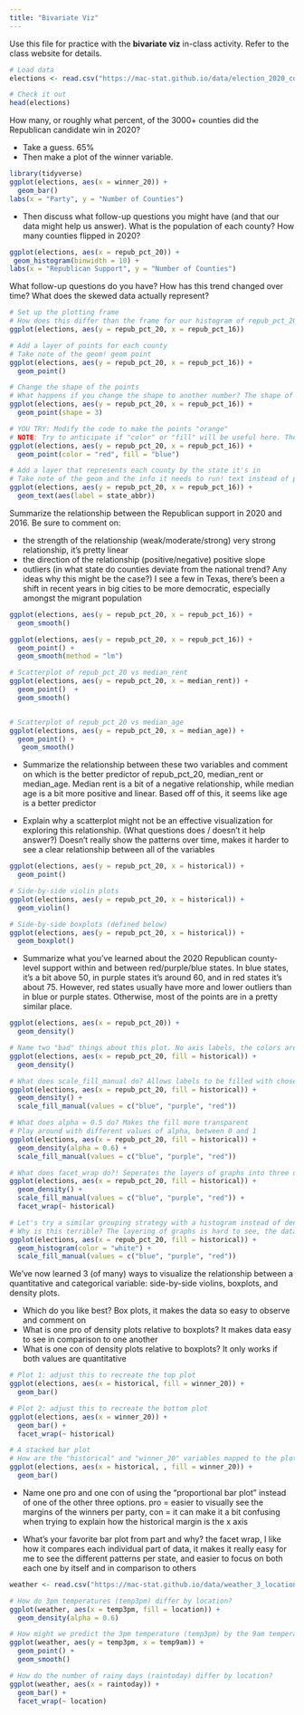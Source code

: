 ```yaml
---
title: "Bivariate Viz"
---
```


Use this file for practice with the **bivariate viz** in-class activity.  Refer to the class website for details.

```r
# Load data
elections <- read.csv("https://mac-stat.github.io/data/election_2020_county.csv")

# Check it out
head(elections)
```
How many, or roughly what percent, of the 3000+ counties did the Republican candidate win in 2020?

- Take a guess. 65%
- Then make a plot of the winner variable.
```r
library(tidyverse)
ggplot(elections, aes(x = winner_20)) +
  geom_bar()
labs(x = "Party", y = "Number of Counties")
```

- Then discuss what follow-up questions you might have (and that our data might help us answer). What is the population of each county? How many counties flipped in 2020? 
\
```r
ggplot(elections, aes(x = repub_pct_20)) +
 geom_histogram(binwidth = 10) + 
labs(x = "Republican Support", y = "Number of Counties")
```
What follow-up questions do you have? How has this trend changed over time? What does the skewed data actually represent?

```r
# Set up the plotting frame
# How does this differ than the frame for our histogram of repub_pct_20 alone? Both axes are numeric variables we're studying
ggplot(elections, aes(y = repub_pct_20, x = repub_pct_16))
```
```r
# Add a layer of points for each county
# Take note of the geom! geom point
ggplot(elections, aes(y = repub_pct_20, x = repub_pct_16)) +
  geom_point()
```

```r
# Change the shape of the points
# What happens if you change the shape to another number? The shape of the points change
ggplot(elections, aes(y = repub_pct_20, x = repub_pct_16)) +
  geom_point(shape = 3)
```
```r
# YOU TRY: Modify the code to make the points "orange"
# NOTE: Try to anticipate if "color" or "fill" will be useful here. Then try both.
ggplot(elections, aes(y = repub_pct_20, x = repub_pct_16)) +
  geom_point(color = "red", fill = "blue")
```
```r
# Add a layer that represents each county by the state it's in
# Take note of the geom and the info it needs to run! text instead of point, label as changed to state abbr
ggplot(elections, aes(y = repub_pct_20, x = repub_pct_16)) +
  geom_text(aes(label = state_abbr))
```
Summarize the relationship between the Republican support in 2020 and 2016. Be sure to comment on:

- the strength of the relationship (weak/moderate/strong) very strong relationship, it's pretty linear 
- the direction of the relationship (positive/negative) positive slope
- outliers (in what state do counties deviate from the national trend? Any ideas why this might be the case?) I see a few in Texas, there's been a shift in recent years in big cities to be more democratic, especially amongst the migrant population

```r
ggplot(elections, aes(y = repub_pct_20, x = repub_pct_16)) +
  geom_smooth()
```


```r
ggplot(elections, aes(y = repub_pct_20, x = repub_pct_16)) +
  geom_point() +
  geom_smooth(method = "lm")
```
```r
# Scatterplot of repub_pct_20 vs median_rent
ggplot(elections, aes(y = repub_pct_20, x = median_rent)) +
  geom_point()  +
  geom_smooth()


# Scatterplot of repub_pct_20 vs median_age
ggplot(elections, aes(y = repub_pct_20, x = median_age)) +
  geom_point() +
   geom_smooth()
```
- Summarize the relationship between these two variables and comment on which is the better predictor of repub_pct_20, median_rent or median_age. Median rent is a bit of a negative relationship, while median age is a bit more positive and linear. Based off of this, it seems like age is a better predictor 

- Explain why a scatterplot might not be an effective visualization for exploring this relationship. (What questions does / doesn’t it help answer?) Doesn't really show the patterns over time, makes it harder to see a clear relationship between all of the variables

```r
ggplot(elections, aes(y = repub_pct_20, x = historical)) +
  geom_point()
```
```r
# Side-by-side violin plots
ggplot(elections, aes(y = repub_pct_20, x = historical)) +
  geom_violin()
```
```r
# Side-by-side boxplots (defined below)
ggplot(elections, aes(y = repub_pct_20, x = historical)) +
  geom_boxplot()
```

- Summarize what you’ve learned about the 2020 Republican county-level support within and between red/purple/blue states. In blue states, it's a bit above 50, in purple states it's around 60, and in red states it's about 75. However, red states usually have more and lower outliers than in blue or purple states. Otherwise, most of the points are in a pretty similar place. 

```r
ggplot(elections, aes(x = repub_pct_20)) +
  geom_density()
```
```r
# Name two "bad" things about this plot. No axis labels, the colors aren't aligned with their labels
ggplot(elections, aes(x = repub_pct_20, fill = historical)) +
  geom_density()
```

```r
# What does scale_fill_manual do? Allows labels to be filled with chosen colors, in the order of the variables
ggplot(elections, aes(x = repub_pct_20, fill = historical)) +
  geom_density() +
  scale_fill_manual(values = c("blue", "purple", "red"))
```
```r
# What does alpha = 0.5 do? Makes the fill more transparent
# Play around with different values of alpha, between 0 and 1
ggplot(elections, aes(x = repub_pct_20, fill = historical)) +
  geom_density(alpha = 0.6) +
  scale_fill_manual(values = c("blue", "purple", "red"))
```
```r
# What does facet_wrap do?! Seperates the layers of graphs into three distinct graphs
ggplot(elections, aes(x = repub_pct_20, fill = historical)) +
  geom_density() +
  scale_fill_manual(values = c("blue", "purple", "red")) +
  facet_wrap(~ historical)
```
```r
# Let's try a similar grouping strategy with a histogram instead of density plot.
# Why is this terrible? The layering of graphs is hard to see, the data doesn't seem to flow well, it's just a more visually clunky version of the density plot
ggplot(elections, aes(x = repub_pct_20, fill = historical)) +
  geom_histogram(color = "white") +
  scale_fill_manual(values = c("blue", "purple", "red"))
```
We’ve now learned 3 (of many) ways to visualize the relationship between a quantitative and categorical variable: side-by-side violins, boxplots, and density plots.

- Which do you like best? Box plots, it makes the data so easy to observe and comment on
- What is one pro of density plots relative to boxplots? It makes data easy to see in comparison to one another
- What is one con of density plots relative to boxplots? It only works if both values are quantitative

```r
# Plot 1: adjust this to recreate the top plot
ggplot(elections, aes(x = historical, fill = winner_20)) +
  geom_bar()
```
```r
# Plot 2: adjust this to recreate the bottom plot
ggplot(elections, aes(x = winner_20)) +
  geom_bar() +
  facet_wrap(~ historical)
```
```r
# A stacked bar plot
# How are the "historical" and "winner_20" variables mapped to the plot, i.e. what roles do they play? Fill lets us see the actual margins and comparisons of the data
ggplot(elections, aes(x = historical, , fill = winner_20)) +
  geom_bar()
```
- Name one pro and one con of using the “proportional bar plot” instead of one of the other three options. pro = easier to visually see the margins of the winners per party, con = it can make it a bit confusing when trying to explain how the historical margin is the x axis

- What’s your favorite bar plot from part and why? the facet wrap, I like how it compares each individual part of data, it makes it really easy for me to see the different patterns per state, and easier to focus on both each one by itself and in comparison to others

```r
weather <- read.csv("https://mac-stat.github.io/data/weather_3_locations.csv")
```

```r
# How do 3pm temperatures (temp3pm) differ by location?
ggplot(weather, aes(x = temp3pm, fill = location)) +
  geom_density(alpha = 0.6) 

```

```r
# How might we predict the 3pm temperature (temp3pm) by the 9am temperature (temp9am)?
ggplot(weather, aes(y = temp3pm, x = temp9am)) +
  geom_point() + 
  geom_smooth()

```
```r
# How do the number of rainy days (raintoday) differ by location?
ggplot(weather, aes(x = raintoday)) +
  geom_bar() +
  facet_wrap(~ location)

```

